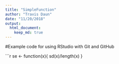 ```yaml
---
title: "SimpleFunction"
author: "Travis Daun"
date: "11/20/2018"
output: 
  html_document:
    keep_md: true
---
```


#Example code for using RStudio with Git and GitHub

```r
se <- function(x){
  sd(x)/length(x)
}